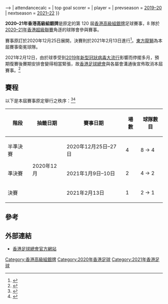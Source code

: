 {{Infobox國內足球盃賽球季
| title              = 香港高級組銀牌
| year               = 2020–21年
| country            = 香港
| edition            = <s>120</s>
| defending champion = [[東方足球隊|東方龍獅]]
| dates              = ''取消''
| num_teams          = 8 隊
| champions          = 
| count              = 
| runner-up          = 
| matches            = 
| goals              = <!--{{#expr:0}}-->
| attendancecalc     = <!--{{#expr:0}}-->
| top goal scorer    = 
| player             = 
| prevseason         = [[2019–20年香港高級組銀牌|2019–20]]
| nextseason         = [[2021–22年香港高級組銀牌|2021–22]]
}}

'''2020–21年香港高級組銀牌'''是原定的第 120 屆[[香港高級組銀牌|香港高級組銀牌]]足球賽事，8 隊於[[2020–21年香港超級聯賽|2020–21年香港超級聯賽]]角逐的球隊會參與賽事。

賽事原訂於2020年12月25日展開，決賽則於2021年2月13日進行<ref>{{cite web |url=https://hk.on.cc/hk/bkn/cnt/sport/20200203/bkn-20200203161519388-0203_00882_001.html |title=高級銀牌　決賽延至5月12日上演 |publisher=on.cc東網 |date=2021年2月3日 |accessdate=2021年2月3日 |archive-date=2020年2月3日 |archive-url=https://web.archive.org/web/20200203124703/https://hk.on.cc/hk/bkn/cnt/sport/20200203/bkn-20200203161519388-0203_00882_001.html |dead-url=no }}</ref>。[[東方足球隊|東方龍獅]]為本屆賽事衛冕球隊。

2021年2月12日，由於球季受到[[2019冠狀病毒病香港疫情|2019年新型冠狀病毒大流行]]影響而停擺多月，預期復賽後賽期安排會變得相當緊張，故[[香港足球總會|香港足球總會]]與各屬會溝通後宣佈取消本屆賽事。<ref>{{cite web |url=https://www.hkfa.com/news_details2/18136 |title=有關2020-21中銀人壽香港超級聯賽復賽安排及賽事調整 |publisher=香港足球總會 |date=2021年2月12日 |accessdate=2021年2月12日 |archive-date=2021年9月7日 |archive-url=https://web.archive.org/web/20210907075616/https://www.hkfa.com/news_details2/18136 }}</ref>

== 賽程 ==
以下是本屆賽事原定舉行之秩序：<ref>{{cite web |url=https://www.hkfa.com/ch/leaguesp?type=1&year=2020-2021 |title=高級銀牌（2020-2021） |publisher=香港足球總會 |date=2020年11月3日 |accessdate=2020年11月3日 }}</ref><ref>{{cite web |url=https://www.hkfa.com/upload/20202021/PL/202021fixture.pdf |title=2020/21年度賽程 |publisher=香港足球總會 |date=2020年11月3日 |accessdate=2020年11月3日 |archive-date=2021年11月13日 |archive-url=https://web.archive.org/web/20211113071901/https://www.hkfa.com/upload/20202021/PL/202021fixture.pdf }}</ref>

{| class="wikitable" border="1"
|-
! 階段
! 抽籤日期
! 賽事日期
! 場數
! 球隊數目
|-align="center"
| 半準決賽
| rowspan=3| 2020年12月
| 2020年12月25日–27日
| 4
| 8 → 4
|-align="center"
| 準決賽
| 2021年1月9日–10日
| 2
| 4 → 2
|-align="center"
| 決賽
| 2021年2月13日
| 1
| 2 → 1
|}

== 參考 ==
{{reflist}}

== 外部連結 ==
*[https://www.hkfa.com/ch/leaguesp?type=1&year=2020-2021 香港足球總會官方網站]

{{香港高級組銀牌}}
{{2020–21年香港足球}}

[[Category:香港高級組銀牌|Category:香港高級組銀牌]]
[[Category:2020年香港足球|Category:2020年香港足球]]
[[Category:2021年香港足球|Category:2021年香港足球]]